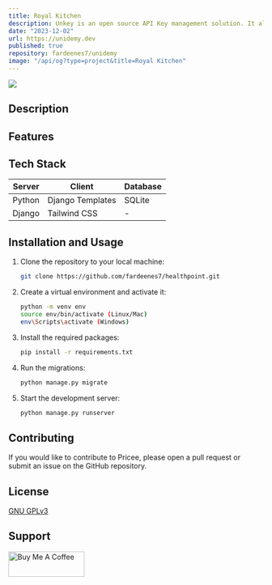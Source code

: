 ```yaml
---
title: Royal Kitchen
description: Unkey is an open source API Key management solution. It allows you to create, manage and validate API Keys for your users. It’s built with security and speed in mind.
date: "2023-12-02"
url: https://unidemy.dev
published: true
repository: fardeenes7/unidemy
image: "/api/og?type=project&title=Royal Kitchen"
---
```


[![](https://unkey.dev/images/landing/app.png)](https://unidemy.dev)

## Description

## Features

## Tech Stack

| Server | Client | Database |
| --- | --- | -- |
| Python | Django Templates | SQLite |
| Django | Tailwind CSS | - |


## Installation and Usage

1.  Clone the repository to your local machine:

    ```bash
    git clone https://github.com/fardeenes7/healthpoint.git
    ```

2.  Create a virtual environment and activate it:

    
    ```bash
    python -m venv env
    source env/bin/activate (Linux/Mac)
    env\Scripts\activate (Windows)
    ```

3.  Install the required packages:

    ```bash
    pip install -r requirements.txt
    ```

4.  Run the migrations:

    ```bash
    python manage.py migrate
    ```

5.  Start the development server:

    ```bash
    python manage.py runserver
    ```

## Contributing

If you would like to contribute to Pricee, please open a pull request or submit an issue on the GitHub repository.

## License

[GNU GPLv3](https://www.gnu.org/licenses/gpl-3.0.en.html)

## Support
<a href="https://www.buymeacoffee.com/fardeenes" target="_blank"><img src="/icons/bmc-button.svg" height="50"  width="150" alt="Buy Me A Coffee" /></a>
